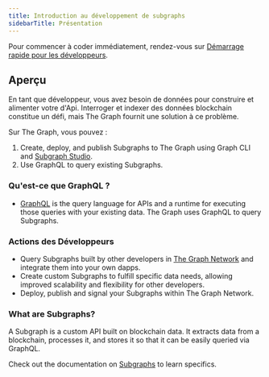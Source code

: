 ```yaml
---
title: Introduction au développement de subgraphs
sidebarTitle: Présentation
---
```


Pour commencer à coder immédiatement, rendez-vous sur [Démarrage rapide pour les développeurs](/subgraphs/quick-start/).

## Aperçu

En tant que développeur, vous avez besoin de données pour construire et alimenter votre d'Api. Interroger et indexer des données blockchain constitue un défi, mais The Graph fournit une solution à ce problème.

Sur The Graph, vous pouvez :

1. Create, deploy, and publish Subgraphs to The Graph using Graph CLI and [Subgraph Studio](https://thegraph.com/studio/).
2. Use GraphQL to query existing Subgraphs.

### Qu'est-ce que GraphQL ?

- [GraphQL](https://graphql.org/learn/) is the query language for APIs and a runtime for executing those queries with your existing data. The Graph uses GraphQL to query Subgraphs.

### Actions des Développeurs

- Query Subgraphs built by other developers in [The Graph Network](https://thegraph.com/explorer) and integrate them into your own dapps.
- Create custom Subgraphs to fulfill specific data needs, allowing improved scalability and flexibility for other developers.
- Deploy, publish and signal your Subgraphs within The Graph Network.

### What are Subgraphs?

A Subgraph is a custom API built on blockchain data. It extracts data from a blockchain, processes it, and stores it so that it can be easily queried via GraphQL.

Check out the documentation on [Subgraphs](/subgraphs/developing/subgraphs/) to learn specifics.
